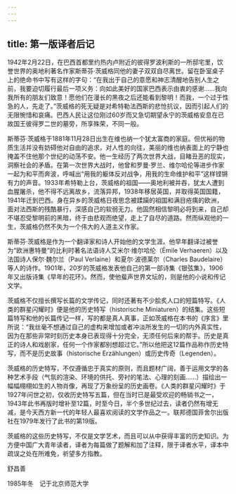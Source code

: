 ```yaml
---
---
---
```

title: 第一版译者后记
---




1942年2月22日，在巴西首都里约热内卢附近的彼得罗波利斯的一所邸宅里，饮誉世界的奥地利著名作家斯蒂芬·茨威格同他的妻子双双自尽离世。留在卧室桌子上的绝命书中写有这样的字句：“在我出于自己的意愿和神志清醒地告别人生之前，我要迫切履行最后一项义务：向如此美好的国家巴西表示由衷的感谢……我向我所有的朋友们致意！愿他们在漫长的黑夜之后还能看到黎明！而我，一个过于性急的人，先走了。”茨威格的死无疑是对希特勒法西斯的悲怆抗议，因而引起人们的无限惋惜和哀痛。巴西人民让这位刚过60岁而又急切期望永宁的茨威格安息在已故国王彼得罗二世的墓旁，所享殊荣，不同一般。

斯蒂芬·茨威格于1881年11月28日出生在维也纳一个犹太富商的家庭。但优裕的物质生活并没有妨碍他对自由的追求，对人性的向往，美丽的维也纳表面上的宁静也掩盖不住他那个世纪的动荡不安。他一生经历了两次世界大战，目睹丑恶的现实，洞察社会的矛盾。在第一次世界大战时，他曾和罗曼·罗兰、维尔哈伦等进步作家一起为和平而奔波，呼喊出“用我的躯体反对战争，用我的生命维护和平”这样铿锵有力的声音。1933年希特勒上台，茨威格的祖国——奥地利被并吞，犹太人遭到血腥屠杀，他不得不远离故乡，流落异邦，1938年移居英国，并取得英国国籍，1941年迁到巴西。身在异乡的茨威格日夜思念被蹂躏的祖国和满目疮痍的欧洲，面对法西斯的残酷暴行，深感自己的软弱无力。他固然相信黎明必将到来，自己却不堪忍受黎明前的黑暗，终于由悲观而绝望，走上了自尽的道路。然而纵观他的一生，茨威格仍然不失为一个伟大的人道主义作家。

斯蒂芬·茨威格是作为一个翻译家和诗人开始他的文学生涯。他早年翻译过被誉为“欧洲惠特曼”的比利时著名法语诗人艾米尔·维尔哈伦（Émile Verhaeren）以及法国诗人保尔·魏尔兰（Paul Verlaine）和夏尔·波德莱尔（Charles Baudelaire）等人的诗作。1901年，20岁的茨威格发表他自己的第一部诗集《银弦集》，1906年又出版诗集《早年的花环》。然而，使他蜚声世界文坛的，则是他的小说和传记文学。

茨威格不仅擅长撰写长篇的文学传记，同时还著有不少脍炙人口的短篇特写。《人类的群星闪耀时》便是他的历史特写（historische Miniaturen）的结集。这些短篇特写和他的长篇传记一样，写的都是真人真事，正如茨威格在本书的《序言》里所说：“我丝毫不想通过自己的虚构来增加或者冲淡所发生的一切的内外真实性，因为在那些非常时刻历史本身已表现得十分完全，无须任何后来的帮手。历史是真正的诗人和戏剧家，任何一个作家都别想超过它。”所以他把这12篇作品称作历史特写，而不是历史故事（historische Erzählungen）或历史传奇（Legenden）。

茨威格的历史特写，不仅遵循忠于真实的原则，而且题材广阔，善于运用文学的各种艺术手段（气氛的渲染、环境的供托、旁衬的笔法、心理的刻画……）描绘出一幅幅栩栩如生的人物肖像，再现了万象纷呈的历史画卷。《人类的群星闪耀时》于1927年问世之初，仅收历史特写五篇，但在当时已是最受欢迎的畅销书之一，1943年此书再版时增补至12篇，时至今日，半个多世纪过去，读者仍然有增无减，是今天西方新一代的年轻人最喜欢阅读的文学作品之一。联邦德国菲舍尔出版社在1979年发行了此书的第19版。

茨威格的这些历史特写，不仅是文学艺术，而且可以从中获得丰富的历史知识。为方便中国广大青年读者，译者为每篇做了题解和加了注释，限于译者水平，译本中疏误之处在所难免，祈望多方指教。

舒昌善

1985年冬　记于北京师范大学